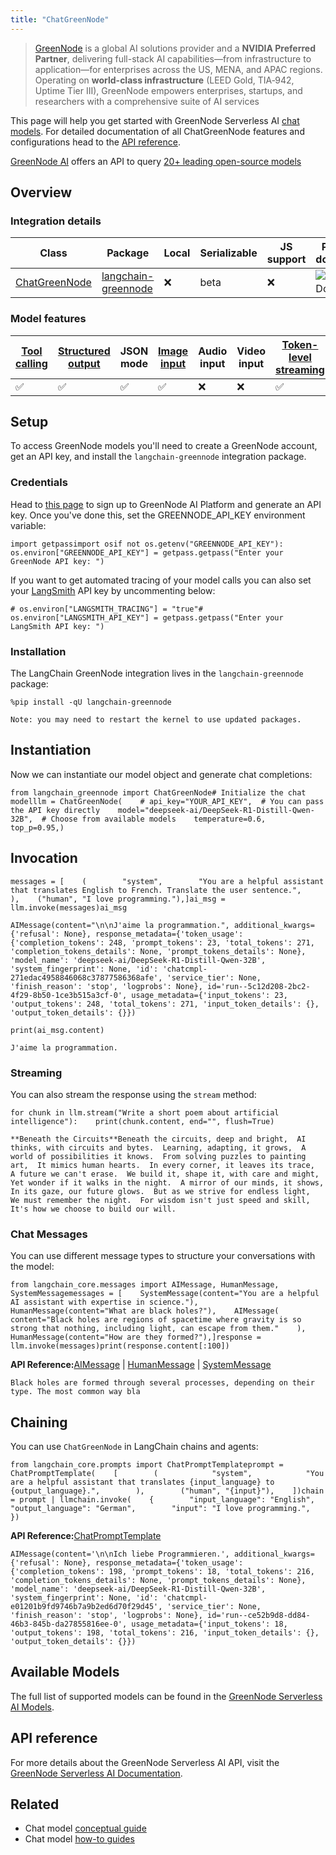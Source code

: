 ```yaml
---
title: "ChatGreenNode"
---
```


> [GreenNode](https://greennode.ai/) is a global AI solutions provider and a **NVIDIA Preferred Partner**, delivering full-stack AI capabilities—from infrastructure to application—for enterprises across the US, MENA, and APAC regions. Operating on **world-class infrastructure** (LEED Gold, TIA‑942, Uptime Tier III), GreenNode empowers enterprises, startups, and researchers with a comprehensive suite of AI services

This page will help you get started with GreenNode Serverless AI [chat models](/src/oss/concepts/chat_models). For detailed documentation of all ChatGreenNode features and configurations head to the [API reference](https://python.langchain.com/api_reference/greennode/chat_models/langchain_greennode.chat_models.ChatGreenNode.html).

[GreenNode AI](https://greennode.ai/) offers an API to query [20+ leading open-source models](https://aiplatform.console.greennode.ai/models)

## Overview

### Integration details

| Class                                                                                                                                | Package                                                                                | Local | Serializable | JS support | Package downloads                                                                         | Package latest                                                                         |
| ------------------------------------------------------------------------------------------------------------------------------------ | -------------------------------------------------------------------------------------- | ----- | ------------ | ---------- | ----------------------------------------------------------------------------------------- | -------------------------------------------------------------------------------------- |
| [ChatGreenNode](https://python.langchain.com/api_reference/greennode/chat_models/langchain_greennode.chat_models.ChatGreenNode.html) | [langchain-greennode](https://python.langchain.com/api_reference/greennode/index.html) | ❌     | beta         | ❌          | ![PyPI - Downloads](/images/oss/integrations/chat/greennode/pypi/dm/langchain-greennode) | ![PyPI - Version](/images/oss/integrations/chat/greennode/pypi/v/langchain-greennode) |

### Model features

| [Tool calling](/src/oss/how_to/tool_calling) | [Structured output](/src/oss/how_to/structured_output) | JSON mode | [Image input](/src/oss/how_to/multimodal_inputs) | Audio input | Video input | [Token-level streaming](/src/oss/how_to/chat_streaming) | Native async | [Token usage](/src/oss/how_to/chat_token_usage_tracking) | [Logprobs](/src/oss/how_to/logprobs) |
| ------------------------------------------ | ---------------------------------------------------- | --------- | ---------------------------------------------- | ----------- | ----------- | ----------------------------------------------------- | ------------ | ------------------------------------------------------ | ---------------------------------- |
| ✅                                          | ✅                                                    | ✅         | ✅                                              | ❌           | ❌           | ✅                                                     | ✅            | ✅                                                      | ❌                                  |

## Setup

To access GreenNode models you'll need to create a GreenNode account, get an API key, and install the `langchain-greennode` integration package.

### Credentials

Head to [this page](https://aiplatform.console.greennode.ai/api-keys) to sign up to GreenNode AI Platform and generate an API key. Once you've done this, set the GREENNODE\_API\_KEY environment variable:

```
import getpassimport osif not os.getenv("GREENNODE_API_KEY"):    os.environ["GREENNODE_API_KEY"] = getpass.getpass("Enter your GreenNode API key: ")
```

If you want to get automated tracing of your model calls you can also set your [LangSmith](https://docs.smith.langchain.com/) API key by uncommenting below:

```
# os.environ["LANGSMITH_TRACING"] = "true"# os.environ["LANGSMITH_API_KEY"] = getpass.getpass("Enter your LangSmith API key: ")
```

### Installation

The LangChain GreenNode integration lives in the `langchain-greennode` package:

```
%pip install -qU langchain-greennode
```

```
Note: you may need to restart the kernel to use updated packages.
```

## Instantiation

Now we can instantiate our model object and generate chat completions:

```
from langchain_greennode import ChatGreenNode# Initialize the chat modelllm = ChatGreenNode(    # api_key="YOUR_API_KEY",  # You can pass the API key directly    model="deepseek-ai/DeepSeek-R1-Distill-Qwen-32B",  # Choose from available models    temperature=0.6,    top_p=0.95,)
```

## Invocation

```
messages = [    (        "system",        "You are a helpful assistant that translates English to French. Translate the user sentence.",    ),    ("human", "I love programming."),]ai_msg = llm.invoke(messages)ai_msg
```

```
AIMessage(content="\n\nJ'aime la programmation.", additional_kwargs={'refusal': None}, response_metadata={'token_usage': {'completion_tokens': 248, 'prompt_tokens': 23, 'total_tokens': 271, 'completion_tokens_details': None, 'prompt_tokens_details': None}, 'model_name': 'deepseek-ai/DeepSeek-R1-Distill-Qwen-32B', 'system_fingerprint': None, 'id': 'chatcmpl-271edac4958846068c37877586368afe', 'service_tier': None, 'finish_reason': 'stop', 'logprobs': None}, id='run--5c12d208-2bc2-4f29-8b50-1ce3b515a3cf-0', usage_metadata={'input_tokens': 23, 'output_tokens': 248, 'total_tokens': 271, 'input_token_details': {}, 'output_token_details': {}})
```

```
print(ai_msg.content)
```

```
J'aime la programmation.
```

### Streaming

You can also stream the response using the `stream` method:

```
for chunk in llm.stream("Write a short poem about artificial intelligence"):    print(chunk.content, end="", flush=True)
```

```
**Beneath the Circuits**Beneath the circuits, deep and bright,  AI thinks, with circuits and bytes.  Learning, adapting, it grows,  A world of possibilities it knows.  From solving puzzles to painting art,  It mimics human hearts.  In every corner, it leaves its trace,  A future we can't erase.  We build it, shape it, with care and might,  Yet wonder if it walks in the night.  A mirror of our minds, it shows,  In its gaze, our future glows.  But as we strive for endless light,  We must remember the night.  For wisdom isn't just speed and skill,  It's how we choose to build our will.
```

### Chat Messages

You can use different message types to structure your conversations with the model:

```
from langchain_core.messages import AIMessage, HumanMessage, SystemMessagemessages = [    SystemMessage(content="You are a helpful AI assistant with expertise in science."),    HumanMessage(content="What are black holes?"),    AIMessage(        content="Black holes are regions of spacetime where gravity is so strong that nothing, including light, can escape from them."    ),    HumanMessage(content="How are they formed?"),]response = llm.invoke(messages)print(response.content[:100])
```

**API Reference:**[AIMessage](https://python.langchain.com/api_reference/core/messages/langchain_core.messages.ai.AIMessage.html) | [HumanMessage](https://python.langchain.com/api_reference/core/messages/langchain_core.messages.human.HumanMessage.html) | [SystemMessage](https://python.langchain.com/api_reference/core/messages/langchain_core.messages.system.SystemMessage.html)

```
Black holes are formed through several processes, depending on their type. The most common way bla
```

## Chaining

You can use `ChatGreenNode` in LangChain chains and agents:

```
from langchain_core.prompts import ChatPromptTemplateprompt = ChatPromptTemplate(    [        (            "system",            "You are a helpful assistant that translates {input_language} to {output_language}.",        ),        ("human", "{input}"),    ])chain = prompt | llmchain.invoke(    {        "input_language": "English",        "output_language": "German",        "input": "I love programming.",    })
```

**API Reference:**[ChatPromptTemplate](https://python.langchain.com/api_reference/core/prompts/langchain_core.prompts.chat.ChatPromptTemplate.html)

```
AIMessage(content='\n\nIch liebe Programmieren.', additional_kwargs={'refusal': None}, response_metadata={'token_usage': {'completion_tokens': 198, 'prompt_tokens': 18, 'total_tokens': 216, 'completion_tokens_details': None, 'prompt_tokens_details': None}, 'model_name': 'deepseek-ai/DeepSeek-R1-Distill-Qwen-32B', 'system_fingerprint': None, 'id': 'chatcmpl-e01201b9fd9746b7a9b2ed6d70f29d45', 'service_tier': None, 'finish_reason': 'stop', 'logprobs': None}, id='run--ce52b9d8-dd84-46b3-845b-da27855816ee-0', usage_metadata={'input_tokens': 18, 'output_tokens': 198, 'total_tokens': 216, 'input_token_details': {}, 'output_token_details': {}})
```

## Available Models

The full list of supported models can be found in the [GreenNode Serverless AI Models](https://greennode.ai/product/model-as-a-service).

## API reference

For more details about the GreenNode Serverless AI API, visit the [GreenNode Serverless AI Documentation](https://helpdesk.greennode.ai/portal/en/kb/articles/greennode-maas-api).

## Related

* Chat model [conceptual guide](/src/oss/concepts/chat_models)
* Chat model [how-to guides](/src/oss/how_to/#chat-models)
